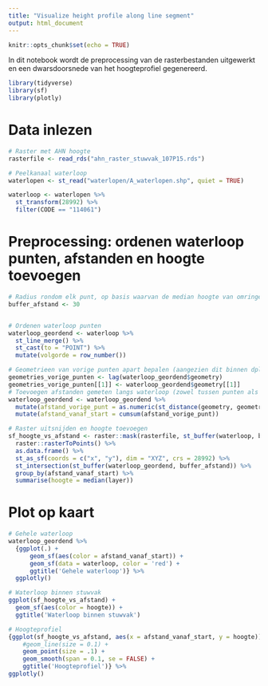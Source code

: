 ```yaml
---
title: "Visualize height profile along line segment"
output: html_document
---
```


```r
knitr::opts_chunk$set(echo = TRUE)
```

In dit notebook wordt de preprocessing van de rasterbestanden uitgewerkt en een dwarsdoorsnede van het hoogteprofiel gegenereerd.
```r
library(tidyverse)
library(sf)
library(plotly)
```


# Data inlezen

```r
# Raster met AHN hoogte
rasterfile <- read_rds("ahn_raster_stuwvak_107P15.rds")

# Peelkanaal waterloop
waterlopen <- st_read("waterlopen/A_waterlopen.shp", quiet = TRUE)

waterloop <- waterlopen %>% 
  st_transform(28992) %>% 
  filter(CODE == "114061")
```


# Preprocessing: ordenen waterloop punten, afstanden en hoogte toevoegen

```r
# Radius rondom elk punt, op basis waarvan de median hoogte van omringende gebiedje wordt bepaald
buffer_afstand <- 30


# Ordenen waterloop punten
waterloop_geordend <- waterloop %>% 
  st_line_merge() %>% 
  st_cast(to = "POINT") %>% 
  mutate(volgorde = row_number())

# Geometrieen van vorige punten apart bepalen (aangezien dit binnen dplyr::mutate() een error oplevert)
geometries_vorige_punten <- lag(waterloop_geordend$geometry)
geometries_vorige_punten[[1]] <- waterloop_geordend$geometry[[1]]
# Toevoegen afstanden gemeten langs waterloop (zowel tussen punten als cumulatief, dwz vanaf beginpunt)
waterloop_geordend <- waterloop_geordend %>% 
  mutate(afstand_vorige_punt = as.numeric(st_distance(geometry, geometries_vorige_punten, by_element = TRUE))) %>% 
  mutate(afstand_vanaf_start = cumsum(afstand_vorige_punt))

# Raster uitsnijden en hoogte toevoegen
sf_hoogte_vs_afstand <- raster::mask(rasterfile, st_buffer(waterloop, buffer_afstand)) %>% 
  raster::rasterToPoints() %>% 
  as.data.frame() %>% 
  st_as_sf(coords = c("x", "y"), dim = "XYZ", crs = 28992) %>% 
  st_intersection(st_buffer(waterloop_geordend, buffer_afstand)) %>% 
  group_by(afstand_vanaf_start) %>% 
  summarise(hoogte = median(layer))
```


# Plot op kaart

```r
# Gehele waterloop
waterloop_geordend %>% 
  {ggplot(.) +
      geom_sf(aes(color = afstand_vanaf_start)) +
      geom_sf(data = waterloop, color = 'red') +
      ggtitle('Gehele waterloop')} %>% 
  ggplotly()
```


```r
# Waterloop binnen stuwvak
ggplot(sf_hoogte_vs_afstand) +
  geom_sf(aes(color = hoogte)) +
  ggtitle('Waterloop binnen stuwvak')
```


```r
# Hoogteprofiel
{ggplot(sf_hoogte_vs_afstand, aes(x = afstand_vanaf_start, y = hoogte)) +
    #geom_line(size = 0.1) +
    geom_point(size = .1) +
    geom_smooth(span = 0.1, se = FALSE) +
    ggtitle('Hoogteprofiel')} %>% 
ggplotly()
```



